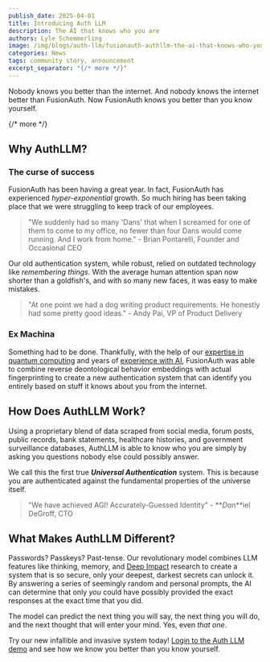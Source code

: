```yaml
---
publish_date: 2025-04-01
title: Introducing Auth LLM
description: The AI that knows who you are
authors: Lyle Schemmerling
image: /img/blogs/auth-llm/fusionauth-authllm-the-ai-that-knows-who-you-are.png
categories: News
tags: community story, announcement
excerpt_separator: "{/* more */}"
---
```

Nobody knows you better than the internet. And nobody knows the internet better than FusionAuth. Now FusionAuth knows you better than you know yourself.

{/* more */}

## Why AuthLLM?

### The curse of success

FusionAuth has been having a great year. In fact, FusionAuth has experienced _hyper-exponential_ growth. So much hiring has been taking place that we were struggling to keep track of our employees.

> "We suddenly had so many 'Dans' that when I screamed for one of them to come to my office, no fewer than four Dans would come running. And I work from home." - Brian Pontarelli, Founder and Occasional CEO

Our old authentication system, while robust, relied on outdated technology like _remembering things_. With the average human attention span now shorter than a goldfish's, and with so many new faces, it was easy to make mistakes.

> "At one point we had a dog writing product requirements. He honestly had some pretty good ideas." - Andy Pai, VP of Product Delivery

### Ex Machina

Something had to be done. Thankfully, with the help of our [expertise in quantum computing](/blog/quantum-computing) and years of [experience with AI](/blog/fusionauth-colorado-company-to-watch), FusionAuth was able to combine reverse deontological behavior embeddings with actual fingerprinting to create a new authentication system that can identify you entirely based on stuff it knows about you from the internet.

## How Does AuthLLM Work?

Using a proprietary blend of data scraped from social media, forum posts, public records, bank statements, healthcare histories, and government surveillance databases, AuthLLM is able to know who you are simply by asking you questions nobody else could possibly answer.

We call this the first true _**Universal Authentication**_ system. This is because you are authenticated against the fundamental properties of the universe itself.

> "We have achieved AGI! Accurately-Guessed Identity" - **_Dan_**iel DeGroff, CTO

## What Makes AuthLLM Different?

Passwords? Passkeys? Past-tense. Our revolutionary model combines LLM features like thinking, memory, and [Deep Impact](https://www.imdb.com/title/tt0120647/) research to create a system that is so secure, only your deepest, darkest secrets can unlock it. By answering a series of seemingly random and personal prompts, the AI can determine that only _you_ could have possibly provided the exact responses at the exact time that you did.

The model can predict the next thing you will say, the next thing you will do, and the next thought that will enter your mind. Yes, even _that one_.

Try our new infallible and invasive system today! [Login to the Auth LLM demo](https://authllm.fusionauth.io/oauth2/authorize?client_id=3917c3c6-ad73-43c1-a90a-bcfc8e4ccb90&response_type=code&redirect_uri=https%3A%2F%2Fauthllm.fusionauth.io%2Fapril-fools) and see how we know you better than you know yourself.
